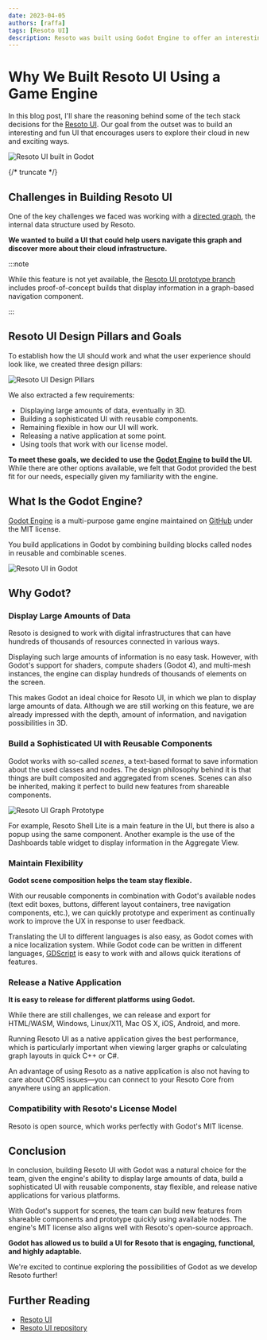 ```yaml
---
date: 2023-04-05
authors: [raffa]
tags: [Resoto UI]
description: Resoto was built using Godot Engine to offer an interesting and fun UI that encourages users to explore their cloud in new and exciting ways.
---
```


# Why We Built Resoto UI Using a Game Engine

In this blog post, I'll share the reasoning behind some of the tech stack decisions for the [Resoto UI](/docs/getting-started/explore-resoto/ui). Our goal from the outset was to build an interesting and fun UI that encourages users to explore their cloud in new and exciting ways.

![Resoto UI built in Godot](./img/banner.jpg)

{/* truncate */}

## Challenges in Building Resoto UI

One of the key challenges we faced was working with a [directed graph](/docs/edge/concepts/asset-inventory-graph), the internal data structure used by Resoto.

**We wanted to build a UI that could help users navigate this graph and discover more about their cloud infrastructure.**

:::note

While this feature is not yet available, the [Resoto UI prototype branch](https://github.com/someengineering/resoto-ui/tree/prototype) includes proof-of-concept builds that display information in a graph-based navigation component.

<YoutubeEmbed id="AVAU2JjvHug" title="Resoto UI Prototype Demo" />

:::

## Resoto UI Design Pillars and Goals

To establish how the UI should work and what the user experience should look like, we created three design pillars:

![Resoto UI Design Pillars](./img/resoto-ui-design-pillars.png)

We also extracted a few requirements:

- Displaying large amounts of data, eventually in 3D.
- Building a sophisticated UI with reusable components.
- Remaining flexible in how our UI will work.
- Releasing a native application at some point.
- Using tools that work with our license model.

**To meet these goals, we decided to use the [Godot Engine](https://godotengine.org) to build the UI.** While there are other options available, we felt that Godot provided the best fit for our needs, especially given my familiarity with the engine.

## What Is the Godot Engine?

[Godot Engine](https://godotengine.org) is a multi-purpose game engine maintained on [GitHub](https://github.com/godotengine/godot) under the MIT license.

You build applications in Godot by combining building blocks called nodes in reusable and combinable scenes.

![Resoto UI in Godot](./img/resoto-ui-editor-screenshot.jpg)

## Why Godot?

### Display Large Amounts of Data

Resoto is designed to work with digital infrastructures that can have hundreds of thousands of resources connected in various ways.

Displaying such large amounts of information is no easy task. However, with Godot's support for shaders, compute shaders (Godot 4), and multi-mesh instances, the engine can display hundreds of thousands of elements on the screen.

This makes Godot an ideal choice for Resoto UI, in which we plan to display large amounts of data. Although we are still working on this feature, we are already impressed with the depth, amount of information, and navigation possibilities in 3D.

### Build a Sophisticated UI with Reusable Components

Godot works with so-called _scenes_, a text-based format to save information about the used classes and nodes. The design philosophy behind it is that things are built composited and aggregated from scenes. Scenes can also be inherited, making it perfect to build new features from shareable components.

![Resoto UI Graph Prototype](./img/resoto_graph.gif)

For example, Resoto Shell Lite is a main feature in the UI, but there is also a popup using the same component. Another example is the use of the Dashboards table widget to display information in the Aggregate View.

### Maintain Flexibility

**Godot scene composition helps the team stay flexible.**

With our reusable components in combination with Godot's available nodes (text edit boxes, buttons, different layout containers, tree navigation components, etc.), we can quickly prototype and experiment as continually work to improve the UX in response to user feedback.

Translating the UI to different languages is also easy, as Godot comes with a nice localization system. While Godot code can be written in different languages, [GDScript](https://gdscript.com) is easy to work with and allows quick iterations of features.

### Release a Native Application

**It is easy to release for different platforms using Godot.**

While there are still challenges, we can release and export for HTML/WASM, Windows, Linux/X11, Mac OS X, iOS, Android, and more.

Running Resoto UI as a native application gives the best performance, which is particularly important when viewing larger graphs or calculating graph layouts in quick C++ or C#.

An advantage of using Resoto as a native application is also not having to care about CORS issues—you can connect to your Resoto Core from anywhere using an application.

### Compatibility with Resoto's License Model

Resoto is open source, which works perfectly with Godot's MIT license.

## Conclusion

In conclusion, building Resoto UI with Godot was a natural choice for the team, given the engine's ability to display large amounts of data, build a sophisticated UI with reusable components, stay flexible, and release native applications for various platforms.

With Godot's support for scenes, the team can build new features from shareable components and prototype quickly using available nodes. The engine's MIT license also aligns well with Resoto's open-source approach.

**Godot has allowed us to build a UI for Resoto that is engaging, functional, and highly adaptable.**

We're excited to continue exploring the possibilities of Godot as we develop Resoto further!

## Further Reading

- [Resoto UI](/docs/getting-started/explore-resoto/ui)
- [Resoto UI repository](https://github.com/someengineering/resoto-ui)
